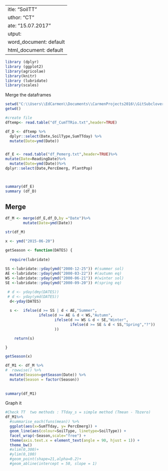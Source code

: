  ---
title: "SoilTT"
author: "CT"
date: "15.07.2017"
output:
  word_document: default
  html_document: default
---

```r

library (dplyr)
library (ggplot2)
library(agricolae)
library(knitr)
library (lubridate)
library(scales)

```

Merge the dataframes 

```r
setwd("C:\\Users\\EdCarmen\\Documents\\CarmenProjects2016\\GitSubclover\\Rio2018")
getwd()

#create file
dftemp<- read.table("df_CumTTRio.txt",header=TRUE)

df_D <- dftemp %>%
  dplyr::select(Date,SoilType,SumTTday) %>%
  mutate(Date=ymd(Date))


df_E <- read.table("df_Pemerg.txt",header=TRUE)%>%
mutate(Date=ReadingDate)%>%
  mutate(Date=ymd(Date))%>%
dplyr::select(Date,PercEmerg, PlantPop)
  


summary(df_E)
summary (df_D)

```

## Merge 

```r

df_M <- merge(df_E,df_D,by ="Date")%>%
        mutate(Date=ymd(Date))

str(df_M)
```


```r

x <- ymd("2015-06-20")

getSeason <- function(DATES) {
  
  require(lubridate)
  
SS <-lubridate::yday(ymd("2000-12-25")) #(summer sol)
AE <-lubridate::yday(ymd("2000-03-22")) #(autumn eq)
WS <-lubridate::yday(ymd("2000-06-21")) #(winter sol)
SE <-lubridate::yday(ymd("2000-09-20")) #(spring eq)

 # d <- yday(dmy(DATES))
 # d <- yday(ymd(DATES))
  d<-yday(DATES)
    
  s <-  ifelse(d >= SS | d < AE,"Summer",
               ifelse(d >= AE & d < WS,"Autumn",
                      ifelse(d >= WS & d < SE,"Winter",
                             ifelse(d >= SE & d < SS,"Spring","?"))
                      ))

    return(s)

}

getSeason(x)


```


```r


df_M1 <- df_M %>%
#  rowwise() %>%
  mutate(Season=getSeason(Date)) %>%
  mutate(Season = factor(Season))
  
  
summary(df_M1)

```



Graph it 

```r
#Check TT  two methods : TTday_s = simple method (Tmean - Tbzero)
df_M1%>% 
  #summarise_each(funs(mean)) %>%
  ggplot(aes(x=SumTTday, y= PercEmerg)) +
  geom_line(aes(colour=SoilType, linetype=SoilType)) +
  facet_wrap(~Season,scale="free") +
  theme(axis.text.x = element_text(angle = 90, hjust = 1)) +
  theme_bw()
  #xlim(0,300)+
  #ylim(0,100)
  #geom_point(shape=21,alpha=0.2)+
  #geom_abline(intercept = 50, slope = 1)

```

